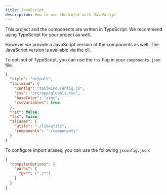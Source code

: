 ```yaml
---
title: JavaScript
description: How to use shadcn/ui with JavaScript
---
```


This project and the components are written in TypeScript. We recommend using TypeScript for your project as well.

However we provide a JavaScript version of the components as well. The JavaScript version is available via the [cli](/docs/cli).

To opt-out of TypeScript, you can use the `tsx` flag in your `components.json` file.

```json {10} title="components.json" showLineNumbers
{
  "style": "default",
  "tailwind": {
    "config": "tailwind.config.js",
    "css": "src/app/globals.css",
    "baseColor": "zinc",
    "cssVariables": true
  },
  "rsc": false,
  "tsx": false,
  "aliases": {
    "utils": "~/lib/utils",
    "components": "~/components"
  }
}
```

To configure import aliases, you can use the following `jsconfig.json`:

```json {4} title="jsconfig.json" showLineNumbers
{
  "compilerOptions": {
    "paths": {
      "@/*": ["./*"]
    }
  }
}
```
